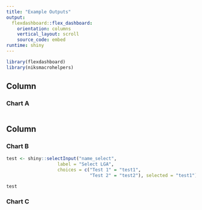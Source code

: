 ```yaml
---
title: "Example Outputs"
output: 
  flexdashboard::flex_dashboard:
    orientation: columns
    vertical_layout: scroll
    source_code: embed
runtime: shiny
---
```


```r
library(flexdashboard)
library(niksmacrohelpers)
```

Column
-----------------------------------------------------------------------

### Chart A

```r



```

Column {.tabset}
-----------------------------------------------------------------------

### Chart B

```r
test <- shiny::selectInput("name_select", 
                   label = "Select LGA", 
                   choices = c("Test 1" = "test1", 
                               "Test 2" = "test2"), selected = "test1")

test

```

### Chart C

```r

```


